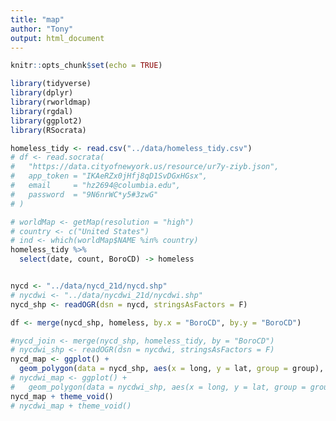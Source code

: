 ```yaml
---
title: "map"
author: "Tony"
output: html_document
---
```


```r
knitr::opts_chunk$set(echo = TRUE)

library(tidyverse)
library(dplyr)
library(rworldmap)
library(rgdal)
library(ggplot2)
library(RSocrata)
```

```r
homeless_tidy <- read.csv("../data/homeless_tidy.csv")
# df <- read.socrata(
#   "https://data.cityofnewyork.us/resource/ur7y-ziyb.json",
#   app_token = "IKAeRZx0jHfj8qD1SvDGxHGsx",
#   email     = "hz2694@columbia.edu",
#   password  = "9N6nrWC*y5#3zwG"
# )
```

```r
# worldMap <- getMap(resolution = "high")
# country <- c("United States")
# ind <- which(worldMap$NAME %in% country)
homeless_tidy %>%
  select(date, count, BoroCD) -> homeless


nycd <- "../data/nycd_21d/nycd.shp"
# nycdwi <- "../data/nycdwi_21d/nycdwi.shp"
nycd_shp <- readOGR(dsn = nycd, stringsAsFactors = F)

df <- merge(nycd_shp, homeless, by.x = "BoroCD", by.y = "BoroCD")

#nycd_join <- merge(nycd_shp, homeless_tidy, by = "BoroCD")
# nycdwi_shp <- readOGR(dsn = nycdwi, stringsAsFactors = F)
nycd_map <- ggplot() +
  geom_polygon(data = nycd_shp, aes(x = long, y = lat, group = group), colour = "black", fill = NA)
# nycdwi_map <- ggplot() +
#   geom_polygon(data = nycdwi_shp, aes(x = long, y = lat, group = group), colour = "black", fill = NA)
nycd_map + theme_void()
# nycdwi_map + theme_void()
```